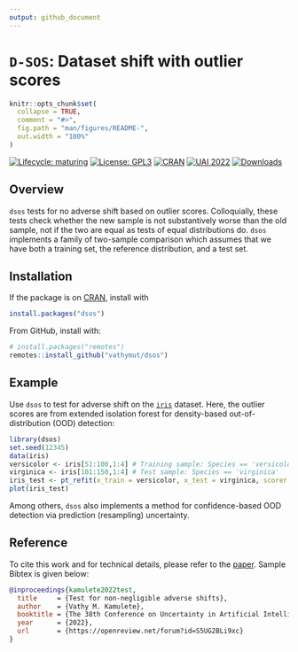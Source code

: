 ```yaml
---
output: github_document
---
```


# `D-SOS`: Dataset shift with outlier scores

<!-- README.md is generated from README.Rmd. Please edit that file -->

```r
knitr::opts_chunk$set(
  collapse = TRUE,
  comment = "#>",
  fig.path = "man/figures/README-",
  out.width = "100%"
)
```

<!-- badges: start -->
[![Lifecycle: maturing](https://img.shields.io/badge/lifecycle-maturing-blue.svg)](https://www.tidyverse.org/lifecycle)
[![License: GPL3](https://img.shields.io/badge/License-GPL3-green.svg)](https://www.gnu.org/licenses/gpl-3.0.en.html)
[![CRAN](https://www.r-pkg.org/badges/version/dsos)](https://cran.r-project.org/package=dsos)
[![UAI 2022](https://img.shields.io/badge/paper-UAI 2022-yellow)](https://openreview.net/forum?id=S5UG2BLi9xc)
[![Downloads](https://cranlogs.r-pkg.org/badges/dsos)](https://cran.r-project.org/package=dsos)
<!-- badges: end -->

## Overview

`dsos` tests for no adverse shift based on outlier scores. Colloquially,
these tests check whether the new sample is not substantively worse than the old
sample, not if the two are equal as tests of equal distributions do. `dsos`
implements a family of two-sample comparison which assumes that
we have both a training set, the reference distribution, and a test set.

## Installation

If the package is on [CRAN](https://CRAN.R-project.org), install with

```r
install.packages("dsos")
```

From GitHub, install with:

```r
# install.packages("remotes")
remotes::install_github("vathymut/dsos")
```

## Example

Use `dsos` to test for adverse shift on the
[`iris`](https://en.wikipedia.org/wiki/Iris_flower_data_set) dataset.
Here, the outlier scores are from extended isolation forest for
density-based out-of-distribution (OOD) detection:

```r
library(dsos)
set.seed(12345)
data(iris)
versicolor <- iris[51:100,1:4] # Training sample: Species == 'versicolor'
virginica <- iris[101:150,1:4] # Test sample: Species == 'virginica'
iris_test <- pt_refit(x_train = versicolor, x_test = virginica, scorer = score_od)
plot(iris_test)
```

Among others, `dsos` also implements a method for confidence-based OOD detection
via prediction (resampling) uncertainty.

## Reference

To cite this work and for technical details, please refer to the
[paper](https://openreview.net/forum?id=S5UG2BLi9xc). Sample Bibtex is given below:

```bibtex
@inproceedings{kamulete2022test,
  title     = {Test for non-negligible adverse shifts},
  author    = {Vathy M. Kamulete},
  booktitle = {The 38th Conference on Uncertainty in Artificial Intelligence},
  year      = {2022},
  url       = {https://openreview.net/forum?id=S5UG2BLi9xc}
}
```
